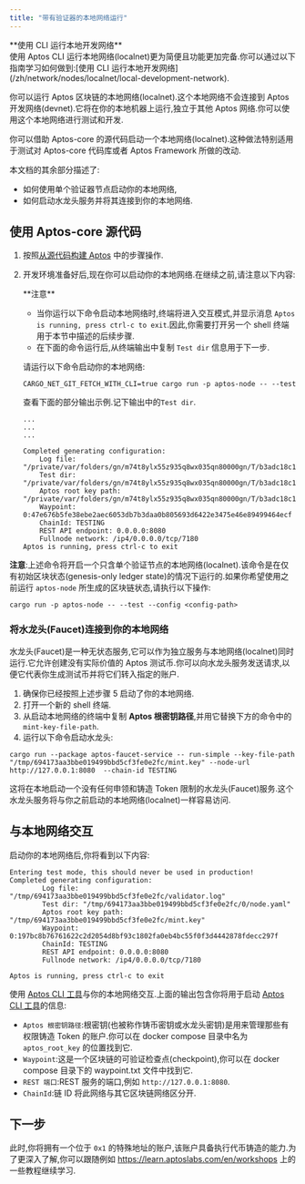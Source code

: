 ```yaml
---
title: "带有验证器的本地网络运行"
---
```



<Aside type="note">
  **使用 CLI 运行本地开发网络** <br />
  使用 Aptos CLI 运行本地网络(localnet)更为简便且功能更加完备.你可以通过以下指南学习如何做到:[使用 CLI 运行本地开发网络](/zh/network/nodes/localnet/local-development-network).
</Aside>

你可以运行 Aptos 区块链的本地网络(localnet).这个本地网络不会连接到 Aptos 开发网络(devnet).它将在你的本地机器上运行,独立于其他 Aptos 网络.你可以使用这个本地网络进行测试和开发.

你可以借助 Aptos-core 的源代码启动一个本地网络(localnet).这种做法特别适用于测试对 Aptos-core 代码库或者 Aptos Framework 所做的改动.

本文档的其余部分描述了:

- 如何使用单个验证器节点启动你的本地网络,
- 如何启动水龙头服务并将其连接到你的本地网络.

## 使用 Aptos-core 源代码

1. 按照[从源代码构建 Aptos](/zh/network/nodes/building-from-source) 中的步骤操作.

2. 开发环境准备好后,现在你可以启动你的本地网络.在继续之前,请注意以下内容:

   <Aside type="note">
     **注意**

     - 当你运行以下命令启动本地网络时,终端将进入交互模式,并显示消息 `Aptos is running, press ctrl-c to exit`.因此,你需要打开另一个 shell 终端用于本节中描述的后续步骤.
     - 在下面的命令运行后,从终端输出中复制 `Test dir` 信息用于下一步.
   </Aside>

   请运行以下命令启动你的本地网络:

   ```shellscript filename="Terminal"
   CARGO_NET_GIT_FETCH_WITH_CLI=true cargo run -p aptos-node -- --test
   ```

   查看下面的部分输出示例.记下输出中的`Test dir`.

   ```shellscript filename="Terminal"
   ...
   ...
   ...

   Completed generating configuration:
       Log file: "/private/var/folders/gn/m74t8ylx55z935q8wx035qn80000gn/T/b3adc18c144bfcc78a1541953893bc1c/validator.log"
       Test dir: "/private/var/folders/gn/m74t8ylx55z935q8wx035qn80000gn/T/b3adc18c144bfcc78a1541953893bc1c/0/node.yaml"
       Aptos root key path: "/private/var/folders/gn/m74t8ylx55z935q8wx035qn80000gn/T/b3adc18c144bfcc78a1541953893bc1c/mint.key"
       Waypoint: 0:47e676b5fe38ebe2aec6053db7b3daa0b805693d6422e3475e46e89499464ecf
       ChainId: TESTING
       REST API endpoint: 0.0.0.0:8080
       Fullnode network: /ip4/0.0.0.0/tcp/7180
   Aptos is running, press ctrl-c to exit
   ```

**注意**:上述命令将开启一个只含单个验证节点的本地网络(localnet).该命令是在仅有初始区块状态(genesis-only ledger state)的情况下运行的.如果你希望使用之前运行 `aptos-node` 所生成的区块链状态,请执行以下操作:

```shellscript filename="Terminal"
cargo run -p aptos-node -- --test --config <config-path>
```

### 将水龙头(Faucet)连接到你的本地网络

水龙头(Faucet)是一种无状态服务,它可以作为独立服务与本地网络(localnet)同时运行.它允许创建没有实际价值的 Aptos 测试币.你可以向水龙头服务发送请求,以便它代表你生成测试币并将它们转入指定的账户.

1. 确保你已经按照上述步骤 5 启动了你的本地网络.
2. 打开一个新的 shell 终端.
3. 从启动本地网络的终端中复制 **Aptos 根密钥路径**,并用它替换下方的命令中的 `mint-key-file-path`.
4. 运行以下命令启动水龙头:

```shellscript filename="Terminal"
cargo run --package aptos-faucet-service -- run-simple --key-file-path "/tmp/694173aa3bbe019499bbd5cf3fe0e2fc/mint.key" --node-url http://127.0.0.1:8080  --chain-id TESTING
```

这将在本地启动一个没有任何申领和铸造 Token 限制的水龙头(Faucet)服务.这个水龙头服务将与你之前启动的本地网络(localnet)一样容易访问.

## 与本地网络交互

启动你的本地网络后,你将看到以下内容:

```shellscript filename="Terminal"
Entering test mode, this should never be used in production!
Completed generating configuration:
        Log file: "/tmp/694173aa3bbe019499bbd5cf3fe0e2fc/validator.log"
        Test dir: "/tmp/694173aa3bbe019499bbd5cf3fe0e2fc/0/node.yaml"
        Aptos root key path: "/tmp/694173aa3bbe019499bbd5cf3fe0e2fc/mint.key"
        Waypoint: 0:197bc8b76761622c2d2054d8bf93c1802fa0eb4bc55f0f3d4442878fdecc297f
        ChainId: TESTING
        REST API endpoint: 0.0.0.0:8080
        Fullnode network: /ip4/0.0.0.0/tcp/7180

Aptos is running, press ctrl-c to exit
```

使用 [Aptos CLI 工具](/zh/build/cli)与你的本地网络交互.上面的输出包含你将用于启动 [Aptos CLI 工具](/zh/build/cli)的信息:

- `Aptos 根密钥路径`:根密钥(也被称作铸币密钥或水龙头密钥)是用来管理那些有权限铸造 Token 的账户.你可以在 docker compose 目录中名为 `aptos_root_key` 的位置找到它.
- `Waypoint`:这是一个区块链的可验证检查点(checkpoint),你可以在 docker compose 目录下的 waypoint.txt 文件中找到它.
- `REST 端口`:REST 服务的端口,例如 `http://127.0.0.1:8080`.
- `ChainId`:链 ID 将此网络与其它区块链网络区分开.

## 下一步

此时,你将拥有一个位于 `0x1` 的特殊地址的账户,该账户具备执行代币铸造的能力.为了更深入了解,你可以跟随例如 https://learn.aptoslabs.com/en/workshops 上的一些教程继续学习.
